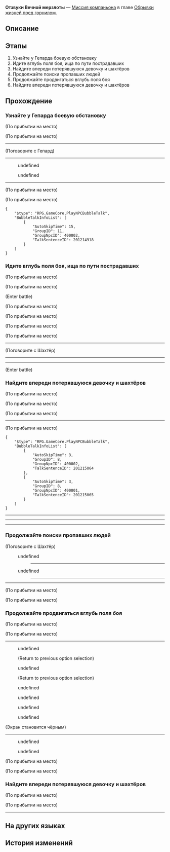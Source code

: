 {{Дополнить|Диалоги.}}
{{Миссия Инфобокс
|id              = 2011404
|Название        = 
|Изображение     = Миссия Освоения Отзвуки Вечной мерзлоты.png
|Тип             = Миссия компаньона
|События         = 
|Глава           = Обрывки жизней пред горнилом
|Условия         = 
|Персонажи       = Гепард; Загнанный в ловушку мальчик; Караульный Среброгривых Стражей; Лейтенант Среброгривых Стражей; Паникующий шахтёр; Первопроходец; Противостоящая монстру девушка; Сервал; Смелый шахтёр; Тень хранительницы; Шахтёр в карауле
|СтартЛокация    = [[Ярило-VI]] — [[Большая шахта]]
|Локации         = Большая шахта
|Предыдущая      = 
|Следующая       = Всего лишь ребёнок
|Награды         = Ветрозащитная накидка стрелка*1 { rarity = 4 }; Журнал приключений*2; Конденсированный эфир*2; Кредиты*4 000
}}
'''Отзвуки Вечной мерзлоты''' — [[Миссия компаньона]] в главе [[Обрывки жизней пред горнилом]].

==Описание==
{{Описание|<!--официальное описание из Перекрёстка судеб-->}}

==Этапы==
# Узнайте у Гепарда боевую обстановку
# Идите вглубь поля боя, ища по пути пострадавших
# Найдите впереди потерявшуюся девочку и шахтёров
# Продолжайте поиски пропавших людей
# Продолжайте продвигаться вглубь поля боя
# Найдите впереди потерявшуюся девочку и шахтёров

==Прохождение==
{{Дополнить}}


===Узнайте у Гепарда боевую обстановку===
{{Описание миссии|локация=Большая шахта|Вы и Сервал прибываете в Большую шахту в сиянии славы и обнаруживаете, что Гепард, похоже, закончил развёртывание для битвы. Послушайте, что он будет делать дальше.}}
{{Диалог Начало}}
;(По прибытии на место)

;(По прибытии на место)
<!--Unknown TalkSentence: 201215068-->
<!--Unknown TalkSentence: 201215069-->
----

;(Поговорите с Гепард)
----
<!--Unknown TalkSentence: 201214901-->
<!--Unknown TalkSentence: 201214902-->
<!--Unknown TalkSentence: 201214903-->
<!--Unknown TalkSentence: 201214904-->
:{{Диалог|Стрелка}} undefined
:{{Диалог|Стрелка}} undefined
<!--Unknown TalkSentence: 201214906-->
<!--Unknown TalkSentence: 201214907-->
<!--Unknown TalkSentence: 201214911-->
<!--Unknown TalkSentence: 201214912-->
<!--Unknown TalkSentence: 201214913-->
<!--Unknown TalkSentence: 201214914-->
<!--Unknown TalkSentence: 201214915-->
<!--Unknown TalkSentence: 201214916-->
----
;(По прибытии на место)

;(По прибытии на место)
:<!--2-second delay-->
<pre>{
	"$type": "RPG.GameCore.PlayNPCBubbleTalk",
	"BubbleTalkInfoList": [
		{
			"AutoSkipTime": 15,
			"GroupID": 11,
			"GroupNpcID": 400002,
			"TalkSentenceID": 201214918
		}
	]
}</pre>
{{Диалог Конец}}

===Идите вглубь поля боя, ища по пути пострадавших===
{{Описание миссии|локация=Большая шахта|Чтобы поднять боевой дух и улучшить ваши общие боевые возможности, Гепард поведёт вас и Сервал на передовую, продвигаясь вглубь поля боя и разыскивая по пути пострадавших.<br />Атмосфера здесь необычная, так что будьте осторожны.}}
{{Диалог Начало}}
;(По прибытии на место)

;(По прибытии на место)
<!--Unknown TalkSentence: 201214923-->
<!--Unknown TalkSentence: 201214924-->
;(Enter battle)
::{{tx|Enemy list missing}}
<!--Unknown TalkSentence: 201214925-->
<!--Unknown TalkSentence: 201214926-->
;(По прибытии на место)

;(По прибытии на место)
<!--Unknown TalkSentence: 201214927-->
{{Описание миссии|локация=Большая шахта|Чтобы поднять боевой дух и улучшить ваши общие боевые возможности, Гепард поведёт вас и Сервал на передовую, продвигаясь вглубь поля боя и разыскивая по пути пострадавших.<br />Чем дальше вы продвигаетесь, тем более леденящей становится атмосфера поля боя - да, это не преувеличение, но вы и ваши спутники действительно чувствуете понижение температуры. Ситуация действительно необычная, поэтому действуйте с осторожностью.}}
;(По прибытии на место)

;(По прибытии на место)
<!--Unknown TalkSentence: 201215070-->
----

;(Поговорите с Шахтёр)
----
<!--Unknown TalkSentence: 201214928-->
<!--Unknown TalkSentence: 201214929-->
<!--Unknown TalkSentence: 201214930-->
<!--Unknown TalkSentence: 201214931-->
<!--Unknown TalkSentence: 201214932-->
<!--Unknown TalkSentence: 201214933-->
<!--Unknown TalkSentence: 201214934-->
----
<!--Unknown TalkSentence: 201214935-->
<!--Unknown TalkSentence: 201214936-->
<!--Unknown TalkSentence: 201214937-->
;(Enter battle)
::{{tx|Enemy list missing}}
<!--Unknown TalkSentence: 201214938-->
<!--Unknown TalkSentence: 201214939-->
{{Диалог Конец}}

===Найдите впереди потерявшуюся девочку и шахтёров===
{{Описание миссии|локация=Большая шахта|Вы с братом и сестрой Ландау занимаете временную позицию в шахте, которая находится в осаде, и инструктируете шахтёров, чтобы они прикрывали маленьких детей и стариков, неспособных сражаться, и немедленно эвакуировались к мосту шахты.<br />После успешного освобождения позиции здесь, вы сразу же переходите к поиску потерявшихся пострадавших - несколько человек, упомянутых шахтёрами на позиции, должны быть неподалёку, так что смотрите внимательно.}}
{{Диалог Начало}}
;(По прибытии на место)

;(По прибытии на место)
<!--Unknown TalkSentence: 201214940-->
<!--Unknown TalkSentence: 201214941-->

;(По прибытии на место)
<!--Unknown TalkSentence: 201214942-->
----

;(По прибытии на место)
<pre>{
	"$type": "RPG.GameCore.PlayNPCBubbleTalk",
	"BubbleTalkInfoList": [
		{
			"AutoSkipTime": 3,
			"GroupID": 8,
			"GroupNpcID": 400002,
			"TalkSentenceID": 201215064
		},
		{
			"AutoSkipTime": 3,
			"GroupID": 8,
			"GroupNpcID": 400001,
			"TalkSentenceID": 201215065
		}
	]
}</pre>
----
<!--Unknown TalkSentence: 201214943-->
<!--Unknown TalkSentence: 201214944-->
<!--Unknown TalkSentence: 201214945-->
<!--Unknown TalkSentence: 201214946-->
----
<!--Unknown TalkSentence: 201214948-->
<!--Unknown TalkSentence: 201214949-->
<!--Unknown TalkSentence: 201214950-->
<!--Unknown TalkSentence: 201214951-->
<!--Unknown TalkSentence: 201214952-->
<!--Unknown TalkSentence: 201214953-->
<!--Unknown TalkSentence: 201214954-->
<!--Unknown TalkSentence: 201214955-->
<!--Unknown TalkSentence: 201214956-->
<!--Unknown TalkSentence: 201214957-->
<!--Unknown TalkSentence: 201214958-->
<!--Unknown TalkSentence: 201214959-->
<!--Unknown TalkSentence: 201214960-->
<!--Unknown TalkSentence: 201214961-->
<!--Unknown TalkSentence: 201214962-->
<!--Unknown TalkSentence: 201214963-->
<!--Unknown TalkSentence: 201214964-->
<!--Unknown TalkSentence: 201214965-->
<!--Unknown TalkSentence: 201214966-->
----
{{Диалог Конец}}

===Продолжайте поиски пропавших людей===
{{Описание миссии|локация=Большая шахта|Вы отыскали самоотверженную девушку и сумели пробить тропу для неё и её юного брата, расправляясь с наступающими монстрами Фрагментума.<br />Там ещё остался один выживший шахтёр, так что продолжайте осматривать окрестности.}}
{{Диалог Начало}}

;(Поговорите с Шахтёр)
<!--Unknown TalkSentence: 201214967-->
<!--Unknown TalkSentence: 201214968-->
<!--Unknown TalkSentence: 201214969-->
<!--Unknown TalkSentence: 201214970-->
:{{Диалог|Стрелка}} undefined
:<!--Unknown TalkSentence: 201214972-->
:<!--Unknown TalkSentence: 201214976-->
:<!--Unknown TalkSentence: 201214977-->
:<!--Unknown TalkSentence: 201214978-->
:<!--Unknown TalkSentence: 201214979-->
::----
:{{Диалог|Стрелка}} undefined
:<!--Unknown TalkSentence: 201214974-->
:<!--Unknown TalkSentence: 201214975-->
:<!--Unknown TalkSentence: 201214976-->
:<!--Unknown TalkSentence: 201214977-->
:<!--Unknown TalkSentence: 201214978-->
:<!--Unknown TalkSentence: 201214979-->
::----
<!--Unknown TalkSentence: 201214972-->
<!--Unknown TalkSentence: 201214976-->
<!--Unknown TalkSentence: 201214977-->
<!--Unknown TalkSentence: 201214978-->
<!--Unknown TalkSentence: 201214979-->
----
<!--Unknown TalkSentence: 201214980-->
;(По прибытии на место)

;(По прибытии на место)
<!--Unknown TalkSentence: 201214981-->
<!--Unknown TalkSentence: 201214982-->
{{Диалог Конец}}

===Продолжайте продвигаться вглубь поля боя===
{{Описание миссии|локация=Большая шахта|Все пострадавшие, находившиеся на маршруте, эвакуированы. Теперь остаётся только преследовать оставшихся монстров Фрагментума и изгнать их из этой шахтёрской зоны раз и навсегда.<br />Воздух вокруг почти замороженный, и странные монстры, должно быть, рядом. Пожалуйста, будьте бдительны и действуйте с осторожностью.}}
{{Диалог Начало}}
;(По прибытии на место)

;(По прибытии на место)
----
<!--Unknown TalkSentence: 201214983-->
<!--Unknown TalkSentence: 201214984-->
<!--Unknown TalkSentence: 201214985-->
<!--Unknown TalkSentence: 201214986-->
:{{Диалог|Стрелка}} undefined
:<!--Unknown TalkSentence: 201214988-->
:<!--Unknown TalkSentence: 201214991-->
:<!--Unknown TalkSentence: 201214992-->
:<!--Unknown TalkSentence: 201214993-->
:<!--Unknown TalkSentence: 201214994-->
:<!--Unknown TalkSentence: 201214995-->
:<!--Unknown TalkSentence: 201214996-->
:<!--Unknown TalkSentence: 201214997-->
:<!--Unknown TalkSentence: 201214998-->
:;(Return to previous option selection)
:{{Диалог|Стрелка}} undefined
:<!--Unknown TalkSentence: 201214990-->
:<!--Unknown TalkSentence: 201214991-->
:<!--Unknown TalkSentence: 201214992-->
:<!--Unknown TalkSentence: 201214993-->
:<!--Unknown TalkSentence: 201214994-->
:<!--Unknown TalkSentence: 201214995-->
:<!--Unknown TalkSentence: 201214996-->
:<!--Unknown TalkSentence: 201214997-->
:<!--Unknown TalkSentence: 201214998-->
:;(Return to previous option selection)
<!--Unknown TalkSentence: 201215004-->
<!--Unknown TalkSentence: 201215005-->
<!--Unknown TalkSentence: 201215006-->
<!--Unknown TalkSentence: 201215007-->
<!--Unknown TalkSentence: 201215008-->
<!--Unknown TalkSentence: 201215009-->
<!--Unknown TalkSentence: 201215010-->
<!--Unknown TalkSentence: 201215011-->
<!--Unknown TalkSentence: 201215012-->
<!--Unknown TalkSentence: 201215013-->
<!--Unknown TalkSentence: 201215014-->
<!--Unknown TalkSentence: 201215015-->
<!--Unknown TalkSentence: 201215016-->
<!--Unknown TalkSentence: 201215017-->
<!--Unknown TalkSentence: 201215018-->
:{{Диалог|Стрелка}} undefined
<!--Unknown TalkSentence: 201215020-->
<!--Unknown TalkSentence: 201215021-->
<!--Unknown TalkSentence: 201215022-->
<!--Unknown TalkSentence: 201215023-->
<!--Unknown TalkSentence: 201215024-->
<!--Unknown TalkSentence: 201215025-->
<!--Unknown TalkSentence: 201215026-->
:{{Диалог|Стрелка}} undefined
:{{Диалог|Стрелка}} undefined
:{{Диалог|Стрелка}} undefined
;(Экран становится чёрным)
<!--Unknown TalkSentence: 201215036-->
<!--Unknown TalkSentence: 201215037-->
<!--Unknown TalkSentence: 201215038-->
----
<!--Unknown TalkSentence: 201215039-->
<!--Unknown TalkSentence: 201215040-->
<!--Unknown TalkSentence: 201215041-->
:{{Диалог|Стрелка}} undefined
:{{Диалог|Стрелка}} undefined
<!--Unknown TalkSentence: 201215043-->
<!--Unknown TalkSentence: 201215046-->
<!--Unknown TalkSentence: 201215047-->
<!--Unknown TalkSentence: 201215048-->
<!--Unknown TalkSentence: 201215049-->
;(По прибытии на место)

;(По прибытии на место)
<!--Unknown TalkSentence: 201214940-->
<!--Unknown TalkSentence: 201214941-->
<!--Unknown TalkSentence: 201214942-->
{{Диалог Конец}}

===Найдите впереди потерявшуюся девочку и шахтёров===
{{Описание миссии|локация=Большая шахта|Вы с братом и сестрой Ландау занимаете временную позицию в шахте, которая находится в осаде, и инструктируете шахтёров, чтобы они прикрывали маленьких детей и стариков, неспособных сражаться, и немедленно эвакуировались к мосту шахты.<br />После успешного освобождения позиции здесь, вы сразу же переходите к поиску потерявшихся пострадавших - несколько человек, упомянутых шахтёрами на позиции, должны быть неподалёку, так что смотрите внимательно.}}
{{Диалог Начало}}
;(По прибытии на место)

;(По прибытии на место)
<!--Unknown TalkSentence: 201214942-->
----
{{Диалог Конец}}

==На других языках==
{{На других языках
|en   = Eternal Freeze Aftermath
|zhs  = 寒潮余波
|zht  = 寒潮餘波
|ja   = 寒波の余波
|ko   = 한파의 여파
|es   = Las secuelas del Hielo Eterno
|fr   = Conséquences du Gel éternel
|ru   = Отзвуки Вечной мерзлоты
|th   = ผลพวงจากความหนาวนิรันดร์
|vi   = Dư Âm Băng Giá Vĩnh Cửu
|de   = Folgen des Ewigen Frosts
|id   = Dampak Kebekuan Abadi
|pt   = Consequências do Congelamento Eterno
}}

==История изменений==
{{История изменений|2.7}}
